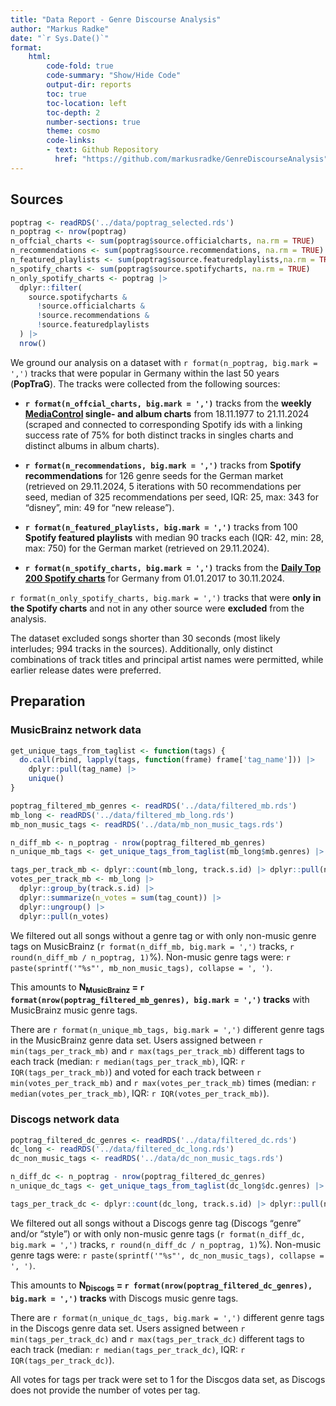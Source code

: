 ```yaml
---
title: "Data Report - Genre Discourse Analysis"
author: "Markus Radke"
date: "`r Sys.Date()`"
format: 
    html: 
        code-fold: true
        code-summary: "Show/Hide Code"
        output-dir: reports
        toc: true
        toc-location: left
        toc-depth: 2
        number-sections: true
        theme: cosmo
        code-links:
        - text: Github Repository
          href: "https://github.com/markusradke/GenreDiscourseAnalysis"
---
```

## Sources

```r
poptrag <- readRDS('../data/poptrag_selected.rds')
n_poptrag <- nrow(poptrag)
n_offcial_charts <- sum(poptrag$source.officialcharts, na.rm = TRUE)
n_recommendations <- sum(poptrag$source.recommendations, na.rm = TRUE)
n_featured_playlists <- sum(poptrag$source.featuredplaylists,na.rm = TRUE)
n_spotify_charts <- sum(poptrag$source.spotifycharts, na.rm = TRUE)
n_only_spotify_charts <- poptrag |>
  dplyr::filter(
    source.spotifycharts &
      !source.officialcharts &
      !source.recommendations &
      !source.featuredplaylists
  ) |>
  nrow()
```

We ground our analysis on a dataset with `r format(n_poptrag, big.mark = ',')` tracks that were popular in Germany within the last 50 years (**PopTraG**).  The tracks were collected from the following sources:

-   **`r format(n_offcial_charts, big.mark = ',')`** tracks from the **weekly [MediaControl](https://www.offiziellecharts.de/) single- and album charts** from 18.11.1977 to 21.11.2024 (scraped and connected to corresponding Spotify ids with a linking success rate of 75% for both distinct tracks in singles charts and distinct albums in album charts).

-   **`r format(n_recommendations, big.mark = ',')`** tracks from **Spotify recommendations** for 126 genre seeds for the German market (retrieved on 29.11.2024, 5 iterations with 50 recommendations per seed, median of 325 recommendations per seed, IQR: 25, max: 343 for "disney", min: 49 for "new release").

-   **`r format(n_featured_playlists, big.mark = ',')`** tracks from 100 **Spotify featured playlists** with median 90 tracks each (IQR: 42, min: 28, max: 750) for the German market (retrieved on 29.11.2024).

- **`r format(n_spotify_charts, big.mark = ',')`** tracks from the **[Daily Top 200 Spotify charts](https://spotifycharts.com/regional/de/weekly/latest)** for Germany from 01.01.2017 to 30.11.2024.

`r format(n_only_spotify_charts, big.mark = ',')` tracks that were **only in the Spotify charts** and not in any other source were **excluded** from the analysis.

:::{.callout-note}
The dataset excluded songs shorter than 30 seconds (most likely interludes; 994 tracks in the sources). Additionally, only distinct combinations of track titles and principal artist names were permitted, while earlier release dates were preferred.
:::

## Preparation
### MusicBrainz network data

```r
get_unique_tags_from_taglist <- function(tags) {
  do.call(rbind, lapply(tags, function(frame) frame['tag_name'])) |> 
    dplyr::pull(tag_name) |> 
    unique()
}

poptrag_filtered_mb_genres <- readRDS('../data/filtered_mb.rds')
mb_long <- readRDS('../data/filtered_mb_long.rds')
mb_non_music_tags <- readRDS('../data/mb_non_music_tags.rds')

n_diff_mb <- n_poptrag - nrow(poptrag_filtered_mb_genres)
n_unique_mb_tags <- get_unique_tags_from_taglist(mb_long$mb.genres) |> length()

tags_per_track_mb <- dplyr::count(mb_long, track.s.id) |> dplyr::pull(n)
votes_per_track_mb <- mb_long |> 
  dplyr::group_by(track.s.id) |> 
  dplyr::summarize(n_votes = sum(tag_count)) |> 
  dplyr::ungroup() |> 
  dplyr::pull(n_votes)
```

We filtered out all songs without a genre tag or with only non-music genre tags on MusicBrainz (`r format(n_diff_mb, big.mark = ',')` tracks, `r round(n_diff_mb / n_poptrag, 1)`%). Non-music genre tags were: `r paste(sprintf('"%s"', mb_non_music_tags), collapse = ', ')`.

This amounts to **N~MusicBrainz~ = `r format(nrow(poptrag_filtered_mb_genres), big.mark = ',')` tracks** with MusicBrainz music genre tags.

There are `r format(n_unique_mb_tags, big.mark = ',')` different genre tags in the MusicBrainz genre data set. Users assigned between `r min(tags_per_track_mb)` and `r max(tags_per_track_mb)` different tags to each track (median: `r median(tags_per_track_mb)`, IQR: `r IQR(tags_per_track_mb)`) and voted for each track between `r min(votes_per_track_mb)` and `r max(votes_per_track_mb)` times (median: `r median(votes_per_track_mb)`, IQR: `r IQR(votes_per_track_mb)`).

### Discogs network data

```r
poptrag_filtered_dc_genres <- readRDS('../data/filtered_dc.rds')
dc_long <- readRDS('../data/filtered_dc_long.rds')
dc_non_music_tags <- readRDS('../data/dc_non_music_tags.rds')

n_diff_dc <- n_poptrag - nrow(poptrag_filtered_dc_genres)
n_unique_dc_tags <- get_unique_tags_from_taglist(dc_long$dc.genres) |> length()

tags_per_track_dc <- dplyr::count(dc_long, track.s.id) |> dplyr::pull(n)
```

We filtered out all songs without a Discogs genre tag (Discogs "genre" and/or "style") or with only non-music genre tags (`r format(n_diff_dc, big.mark = ',')` tracks, `r round(n_diff_dc / n_poptrag, 1)`%). Non-music genre tags were: `r paste(sprintf('"%s"', dc_non_music_tags), collapse = ', ')`.

This amounts to **N~Discogs~ = `r format(nrow(poptrag_filtered_dc_genres), big.mark = ',')` tracks** with Discogs music genre tags.

There are `r format(n_unique_dc_tags, big.mark = ',')` different genre tags in the Discogs genre data set. Users assigned between `r min(tags_per_track_dc)` and `r max(tags_per_track_dc)` different tags to each track (median: `r median(tags_per_track_dc)`, IQR: `r IQR(tags_per_track_dc)`).

:::{.callout-note}
All votes for tags per track were set to 1 for the Discgos data set, as Discogs does not provide the number of votes per tag.
:::
